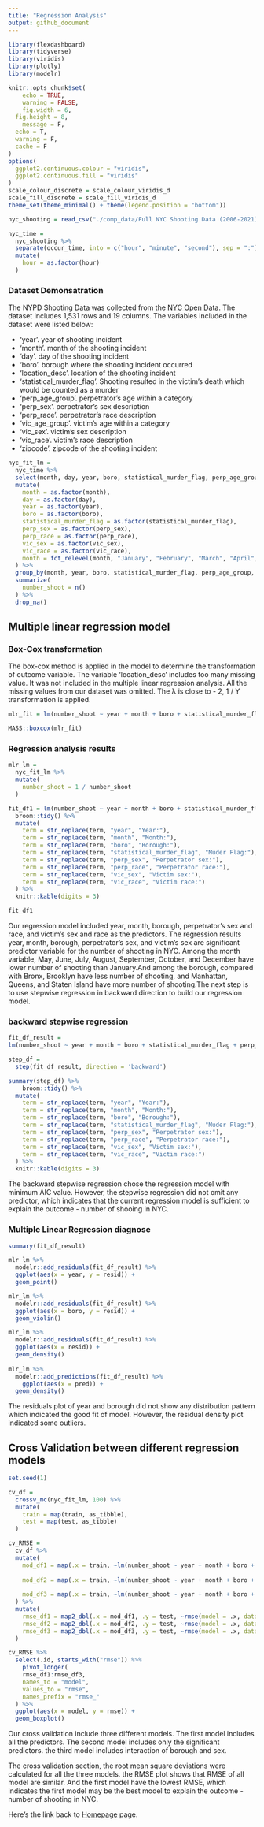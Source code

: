 ```yaml
---
title: "Regression Analysis"
output: github_document
---
```


```r
library(flexdashboard)
library(tidyverse)
library(viridis)
library(plotly)
library(modelr)

knitr::opts_chunk$set(
	echo = TRUE,
	warning = FALSE,
	fig.width = 6, 
  fig.height = 8,
	message = F,
  echo = T,
  warning = F,
  cache = F
)
options(
  ggplot2.continuous.colour = "viridis",
  ggplot2.continuous.fill = "viridis"
)
scale_colour_discrete = scale_colour_viridis_d
scale_fill_discrete = scale_fill_viridis_d
theme_set(theme_minimal() + theme(legend.position = "bottom"))

```


```r
nyc_shooting = read_csv("./comp_data/Full NYC Shooting Data (2006-2021).csv")

nyc_time = 
  nyc_shooting %>% 
  separate(occur_time, into = c("hour", "minute", "second"), sep = ":") %>% 
  mutate(
    hour = as.factor(hour)
  )
```

### Dataset Demonsatration

The NYPD Shooting Data was collected from the [NYC Open Data](https://data.cityofnewyork.us/Public-Safety/NYPD-Shooting-Incident-Data-Year-To-Date-/5ucz-vwe8). The dataset includes 1,531 rows and 19 columns. The variables included in the dataset were listed below:

  * 'year'. year of shooting incident
  * 'month'. month of the shooting incident
  * 'day'. day of the shooting incident 
  * 'boro'. borough where the shooting incident occurred
  * 'location_desc'. location of the shooting incident
  * 'statistical_murder_flag'. Shooting resulted in the victim’s death which would be counted as a murder
  * 'perp_age_group'. perpetrator's age within a category
  * 'perp_sex'. perpetrator's sex description
  * 'perp_race'. perpetrator's race description
  * 'vic_age_group'. victim's age within a category
  * 'vic_sex'. victim's sex description
  * 'vic_race'. victim's race description
  * 'zipcode'. zipcode of the shooting incident

```r

nyc_fit_lm =
  nyc_time %>% 
  select(month, day, year, boro, statistical_murder_flag, perp_age_group, vic_age_group, perp_sex, perp_race, vic_sex, vic_race) %>%
  mutate(
    month = as.factor(month), 
    day = as.factor(day), 
    year = as.factor(year),
    boro = as.factor(boro), 
    statistical_murder_flag = as.factor(statistical_murder_flag),
    perp_sex = as.factor(perp_sex),
    perp_race = as.factor(perp_race),
    vic_sex = as.factor(vic_sex),
    vic_race = as.factor(vic_race),
    month = fct_relevel(month, "January", "February", "March", "April", "May", "June", "July", "August", "September", "October", "November", "December")
  ) %>% 
  group_by(month, year, boro, statistical_murder_flag, perp_age_group, vic_age_group, perp_sex, perp_race, vic_sex, vic_race) %>% 
  summarize(
    number_shoot = n()
  ) %>% 
  drop_na()
```

## Multiple linear regression model

### Box-Cox transformation

The box-cox method is applied in the model to determine the transformation of outcome variable. The variable 'location_desc' includes too many missing value. It was not included in the multiple linear regression analysis. All the missing values from our dataset was omitted. The λ is close to - 2, 1 / Y transformation is applied.


```r

mlr_fit = lm(number_shoot ~ year + month + boro + statistical_murder_flag + perp_sex + perp_race + vic_sex + vic_race, data = nyc_fit_lm)

MASS::boxcox(mlr_fit)

```

### Regression analysis results

```r
mlr_lm = 
  nyc_fit_lm %>% 
  mutate(
    number_shoot = 1 / number_shoot
  )

fit_df1 = lm(number_shoot ~ year + month + boro + statistical_murder_flag + perp_sex + perp_race + vic_sex + vic_race, data = mlr_lm) %>% 
  broom::tidy() %>% 
  mutate(
    term = str_replace(term, "year", "Year:"),
    term = str_replace(term, "month", "Month:"),
    term = str_replace(term, "boro", "Borough:"),
    term = str_replace(term, "statistical_murder_flag", "Muder Flag:"),
    term = str_replace(term, "perp_sex", "Perpetrator sex:"),
    term = str_replace(term, "perp_race", "Perpetrator race:"),
    term = str_replace(term, "vic_sex", "Victim sex:"),
    term = str_replace(term, "vic_race", "Victim race:")
  ) %>% 
  knitr::kable(digits = 3)

fit_df1
```

Our regression model included year, month, borough, perpetrator's sex and race, and victim's sex and race as the predictors. The regression results year, month, borough, perpetrator's sex, and victim's sex are significant predictor variable for the number of shooting in NYC. Among the month variable, May, June, July, August, September, October, and December have lower number of shooting than January.And among the borough, compared with Bronx, Brooklyn have less number of shooting, and Manhattan, Queens, and Staten Island have more number of shooting.The next step is to use stepwise regression in backward direction to build our regression model.

### backward stepwise regression

```r
fit_df_result =
lm(number_shoot ~ year + month + boro + statistical_murder_flag + perp_sex + perp_race + vic_sex + vic_race, data = mlr_lm) 

step_df =
  step(fit_df_result, direction = 'backward') 

summary(step_df) %>% 
    broom::tidy() %>% 
  mutate(
    term = str_replace(term, "year", "Year:"),
    term = str_replace(term, "month", "Month:"),
    term = str_replace(term, "boro", "Borough:"),
    term = str_replace(term, "statistical_murder_flag", "Muder Flag:"),
    term = str_replace(term, "perp_sex", "Perpetrator sex:"),
    term = str_replace(term, "perp_race", "Perpetrator race:"),
    term = str_replace(term, "vic_sex", "Victim sex:"),
    term = str_replace(term, "vic_race", "Victim race:")
  ) %>% 
  knitr::kable(digits = 3)


```

The backward stepwise regression chose the regression model with minimum AIC value. However, the stepwise regression did not omit any predictor, which indicates that the current regression model is sufficient to explain the outcome - number of shooing in NYC.

### Multiple Linear Regression diagnose

```r
summary(fit_df_result)
```


```r
mlr_lm %>% 
  modelr::add_residuals(fit_df_result) %>% 
  ggplot(aes(x = year, y = resid)) +
  geom_point() 

mlr_lm %>% 
  modelr::add_residuals(fit_df_result) %>% 
  ggplot(aes(x = boro, y = resid)) +
  geom_violin() 

mlr_lm %>% 
  modelr::add_residuals(fit_df_result) %>% 
  ggplot(aes(x = resid)) +
  geom_density()
  
mlr_lm %>% 
  modelr::add_predictions(fit_df_result) %>% 
    ggplot(aes(x = pred)) +
  geom_density()
```

The residuals plot of year and borough did not show any distribution pattern which indicated the good fit of model. However, the residual density plot indicated some outliers. 

## Cross Validation between different regression models

```r
set.seed(1)

cv_df = 
  crossv_mc(nyc_fit_lm, 100) %>% 
  mutate(
    train = map(train, as_tibble),
    test = map(test, as_tibble)
  )
```


```r
cv_RMSE =
  cv_df %>% 
  mutate(
    mod_df1 = map(.x = train, ~lm(number_shoot ~ year + month + boro + statistical_murder_flag + perp_sex + vic_sex + vic_race, data = .x)),
    
    mod_df2 = map(.x = train, ~lm(number_shoot ~ year + month + boro + statistical_murder_flag + perp_sex + vic_sex, data = .x)),
    
    mod_df3 = map(.x = train, ~lm(number_shoot ~ year + month + boro + statistical_murder_flag + perp_sex + vic_sex + boro*vic_sex + boro*perp_sex, data = .x))
  ) %>% 
  mutate(
    rmse_df1 = map2_dbl(.x = mod_df1, .y = test, ~rmse(model = .x, data = .y)),
    rmse_df2 = map2_dbl(.x = mod_df2, .y = test, ~rmse(model = .x, data = .y)),
    rmse_df3 = map2_dbl(.x = mod_df3, .y = test, ~rmse(model = .x, data = .y))
  )
```


```r
cv_RMSE %>% 
  select(.id, starts_with("rmse")) %>% 
    pivot_longer(
    rmse_df1:rmse_df3,
    names_to = "model", 
    values_to = "rmse",
    names_prefix = "rmse_"
  ) %>% 
  ggplot(aes(x = model, y = rmse)) + 
  geom_boxplot()
```

Our cross validation include three different models. The first model includes all the predictors. The second model includes only the significant predictors. the third model includes interaction of borough and sex.

The cross validation section, the root mean square deviations were calculated for all the three models. the RMSE plot shows that RMSE of all model are similar. And the first model have the lowest RMSE, which indicates the first model may be the best model to explain the outcome - number of shooting in NYC.

Here's the link back to [Homepage](index.html) page.






















